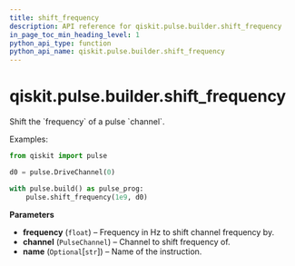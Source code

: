 ```yaml
---
title: shift_frequency
description: API reference for qiskit.pulse.builder.shift_frequency
in_page_toc_min_heading_level: 1
python_api_type: function
python_api_name: qiskit.pulse.builder.shift_frequency
---
```


# qiskit.pulse.builder.shift\_frequency

<Function id="qiskit.pulse.builder.shift_frequency" github="https://github.com/qiskit/qiskit/tree/stable/0.20/qiskit/pulse/builder.py" signature="shift_frequency(frequency, channel, name=None)">
  Shift the `frequency` of a pulse `channel`.

  Examples:

  ```python
  from qiskit import pulse

  d0 = pulse.DriveChannel(0)

  with pulse.build() as pulse_prog:
      pulse.shift_frequency(1e9, d0)
  ```

  **Parameters**

  *   **frequency** (`float`) – Frequency in Hz to shift channel frequency by.
  *   **channel** (`PulseChannel`) – Channel to shift frequency of.
  *   **name** (`Optional`\[`str`]) – Name of the instruction.
</Function>

